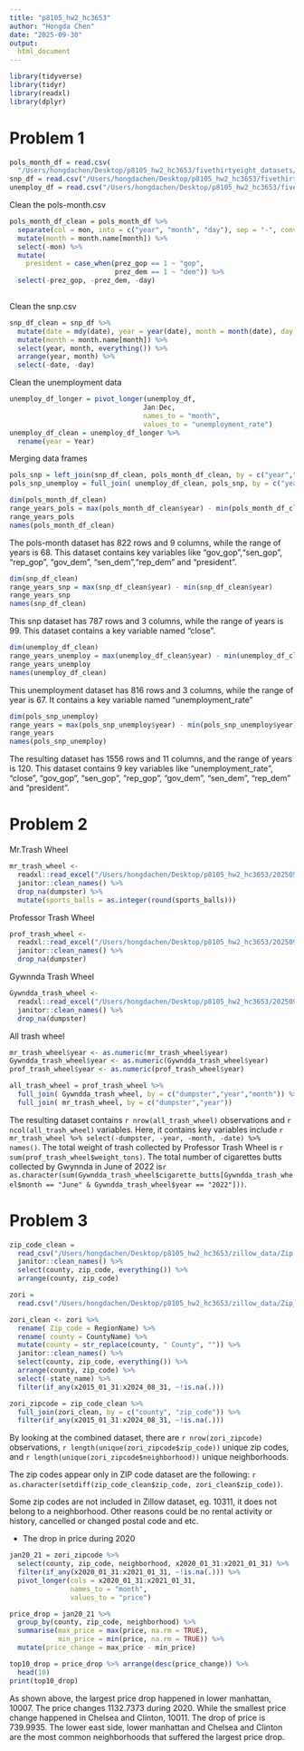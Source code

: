 ```yaml
---
title: "p8105_hw2_hc3653"
author: "Hongda Chen"
date: "2025-09-30"
output: 
  html_document
---
```

```r
library(tidyverse)
library(tidyr)
library(readxl)
library(dplyr)
```

# Problem 1
```r
pols_month_df = read.csv(
  "/Users/hongdachen/Desktop/p8105_hw2_hc3653/fivethirtyeight_datasets/pols-month.csv")
snp_df = read.csv("/Users/hongdachen/Desktop/p8105_hw2_hc3653/fivethirtyeight_datasets/snp.csv")
unemploy_df = read.csv("/Users/hongdachen/Desktop/p8105_hw2_hc3653/fivethirtyeight_datasets/unemployment.csv")
```
Clean the pols-month.csv
```r
pols_month_df_clean = pols_month_df %>% 
  separate(col = mon, into = c("year", "month", "day"), sep = "-", convert = TRUE, remove = FALSE) %>%
  mutate(month = month.name[month]) %>%
  select(-mon) %>%
  mutate(
    president = case_when(prez_gop == 1 ~ "gop",
                          prez_dem == 1 ~ "dem")) %>%
  select(-prez_gop, -prez_dem, -day)
  
```
Clean the snp.csv
```r
snp_df_clean = snp_df %>% 
  mutate(date = mdy(date), year = year(date), month = month(date), day = day(date)) %>%
  mutate(month = month.name[month]) %>%
  select(year, month, everything()) %>%
  arrange(year, month) %>%
  select(-date, -day)
```
Clean the unemployment data
```r
unemploy_df_longer = pivot_longer(unemploy_df,
                                 Jan:Dec,
                                 names_to = "month",
                                 values_to = "unemployment_rate") 
unemploy_df_clean = unemploy_df_longer %>% 
  rename(year = Year)
```
Merging data frames
```r
pols_snp = left_join(snp_df_clean, pols_month_df_clean, by = c("year","month"))
pols_snp_unemploy = full_join( unemploy_df_clean, pols_snp, by = c("year","month"))
```

```r
dim(pols_month_df_clean)
range_years_pols = max(pols_month_df_clean$year) - min(pols_month_df_clean$year)
range_years_pols
names(pols_month_df_clean)
```
The pols-month dataset has 822 rows and 9 columns, while the range of years is 68.
This dataset contains key variables like "gov_gop","sen_gop", "rep_gop", "gov_dem",
"sen_dem","rep_dem" and "president".

```r
dim(snp_df_clean)
range_years_snp = max(snp_df_clean$year) - min(snp_df_clean$year)
range_years_snp
names(snp_df_clean)
```
This snp dataset has 787 rows and 3 columns, while the range of years is 99.
This dataset contains a key variable named "close".

```r
dim(unemploy_df_clean)
range_years_unemploy = max(unemploy_df_clean$year) - min(unemploy_df_clean$year)
range_years_unemploy
names(unemploy_df_clean)
```
This unemployment dataset has 816 rows and 3 columns, while the range of year is 67.
It contains a key variable named "unemployment_rate"

```r
dim(pols_snp_unemploy)
range_years = max(pols_snp_unemploy$year) - min(pols_snp_unemploy$year)
range_years
names(pols_snp_unemploy)
```
The resulting dataset has 1556 rows and 11 columns, and the range of years is 120.
This dataset contains 9 key variables like "unemployment_rate", "close", "gov_gop",
"sen_gop", "rep_gop", "gov_dem", "sen_dem", "rep_dem" and "president".

# Problem 2
Mr.Trash Wheel
```r
mr_trash_wheel <- 
  readxl::read_excel("/Users/hongdachen/Desktop/p8105_hw2_hc3653/202509 Trash Wheel Collection Data.xlsx", sheet = "Mr. Trash Wheel", range = "A2:N710") %>% 
  janitor::clean_names() %>%
  drop_na(dumpster) %>%
  mutate(sports_balls = as.integer(round(sports_balls)))
```
Professor Trash Wheel
```r
prof_trash_wheel <-
  readxl::read_excel("/Users/hongdachen/Desktop/p8105_hw2_hc3653/202509 Trash Wheel Collection Data.xlsx", sheet = "Professor Trash Wheel", range = "A2:M135") %>%
  janitor::clean_names() %>%
  drop_na(dumpster) 
```
Gywnnda Trash Wheel
```r
Gywndda_trash_wheel <-
  readxl::read_excel("/Users/hongdachen/Desktop/p8105_hw2_hc3653/202509 Trash Wheel Collection Data.xlsx", sheet = "Gwynns Falls Trash Wheel", range = "A2:L352") %>%
  janitor::clean_names() %>%
  drop_na(dumpster) 
```
All trash wheel
```r
mr_trash_wheel$year <- as.numeric(mr_trash_wheel$year)
Gywndda_trash_wheel$year <- as.numeric(Gywndda_trash_wheel$year)
prof_trash_wheel$year <- as.numeric(prof_trash_wheel$year)
```

```r
all_trash_wheel = prof_trash_wheel %>%
  full_join( Gywndda_trash_wheel, by = c("dumpster","year","month")) %>%
  full_join( mr_trash_wheel, by = c("dumpster","year"))
```

The resulting dataset contains `r nrow(all_trash_wheel)` observations and `r ncol(all_trash_wheel)`
variables. Here, it contains key variables include `r mr_trash_wheel %>% select(-dumpster, -year, -month, -date) %>% names()`. The total weight of trash collected by Professor Trash Wheel is `r sum(prof_trash_wheel$weight_tons)`. The total number of cigarettes butts collected by Gwynnda in June of 2022 is`r as.character(sum(Gywndda_trash_wheel$cigarette_butts[Gywndda_trash_wheel$month == "June" & Gywndda_trash_wheel$year == "2022"]))`.

# Problem 3

```r
zip_code_clean = 
  read_csv("/Users/hongdachen/Desktop/p8105_hw2_hc3653/zillow_data/Zip Codes.csv") %>%
  janitor::clean_names() %>%
  select(county, zip_code, everything()) %>%
  arrange(county, zip_code)

```

```r
zori = 
  read.csv("/Users/hongdachen/Desktop/p8105_hw2_hc3653/zillow_data/Zip_zori_uc_sfrcondomfr_sm_month_NYC.csv") 
```

```r
zori_clean <- zori %>%
  rename( Zip_code = RegionName) %>%
  rename( county = CountyName) %>%
  mutate(county = str_replace(county, " County", "")) %>%
  janitor::clean_names() %>%
  select(county, zip_code, everything()) %>%
  arrange(county, zip_code) %>%
  select(-state_name) %>%
  filter(if_any(x2015_01_31:x2024_08_31, ~!is.na(.)))
```

```r
zori_zipcode = zip_code_clean %>%
  full_join(zori_clean, by = c("county", "zip_code")) %>%
  filter(if_any(x2015_01_31:x2024_08_31, ~!is.na(.)))
```

By looking at the combined dataset, there are `r nrow(zori_zipcode)` observations, 
`r length(unique(zori_zipcode$zip_code))` unique zip codes, and `r length(unique(zori_zipcode$neighborhood))` unique neighborhoods. 

The zip codes appear only in ZIP code dataset are the following: `r as.character(setdiff(zip_code_clean$zip_code, zori_clean$zip_code))`. 

Some zip codes are not included in Zillow dataset, eg. 10311, it does not belong to a neighborhood. Other reasons could be no rental activity or history, cancelled or changed postal code and etc. 


* The drop in price during 2020
```r
jan20_21 = zori_zipcode %>% 
  select(county, zip_code, neighborhood, x2020_01_31:x2021_01_31) %>%
  filter(if_any(x2020_01_31:x2021_01_31, ~!is.na(.))) %>%
  pivot_longer(cols = x2020_01_31:x2021_01_31,
               names_to = "month",
               values_to = "price") 
```

```r
price_drop = jan20_21 %>% 
  group_by(county, zip_code, neighborhood) %>%
  summarise(max_price = max(price, na.rm = TRUE),
            min_price = min(price, na.rm = TRUE)) %>%
  mutate(price_change = max_price - min_price) 
```

```r
top10_drop = price_drop %>% arrange(desc(price_change)) %>% 
  head(10)
print(top10_drop)
```
As shown above, the largest price drop happened in lower manhattan, 10007. The
price changes 1132.7373 during 2020. While the smallest price change happened 
in Chelsea and Clinton, 10011. The drop of price is 739.9935. The lower east side,
lower manhattan and Chelsea and Clinton are the most common neighborhoods that 
suffered the largest price drop.















